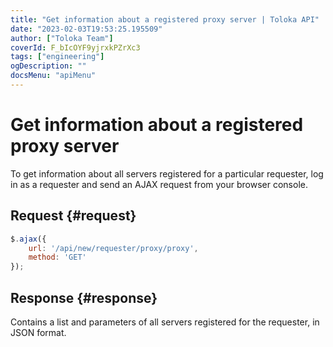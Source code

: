 ```yaml
---
title: "Get information about a registered proxy server | Toloka API"
date: "2023-02-03T19:53:25.195509"
author: ["Toloka Team"]
coverId: F_bIcOYF9yjrxkPZrXc3
tags: ["engineering"]
ogDescription: ""
docsMenu: "apiMenu"
---
```


# Get information about a registered proxy server

To get information about all servers registered for a particular requester, log in as a requester and send an AJAX request from your browser console.

## Request {#request}

```js
$.ajax({
    url: '/api/new/requester/proxy/proxy',
    method: 'GET'
});
```

## Response {#response}

Contains a list and parameters of all servers registered for the requester, in JSON format.